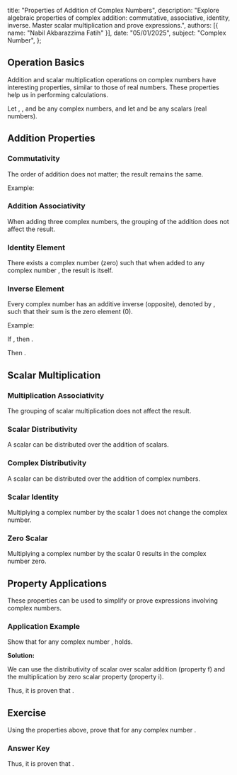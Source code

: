   title: "Properties of Addition of Complex Numbers",
  description: "Explore algebraic properties of complex addition: commutative, associative, identity, inverse. Master scalar multiplication and prove expressions.",
  authors: [{ name: "Nabil Akbarazzima Fatih" }],
  date: "05/01/2025",
  subject: "Complex Number",
};

## Operation Basics

Addition and scalar multiplication operations on complex numbers have interesting properties, similar to those of real numbers. These properties help us in performing calculations.

Let <InlineMath math="z_1" />, <InlineMath math="z_2" />, and <InlineMath math="z_3" /> be any complex numbers, and let <InlineMath math="c" /> and <InlineMath math="d" /> be any scalars (real numbers).

## Addition Properties

### Commutativity

The order of addition does not matter; the result remains the same.

<BlockMath math="z_1 + z_2 = z_2 + z_1" />

Example: <InlineMath math="(2+i) + (1-3i) = (1-3i) + (2+i) = 3-2i" />

### Addition Associativity

When adding three complex numbers, the grouping of the addition does not affect the result.

<BlockMath math="(z_1 + z_2) + z_3 = z_1 + (z_2 + z_3)" />

### Identity Element

There exists a complex number <InlineMath math="0 = 0 + 0i" /> (zero) such that when added to any complex number <InlineMath math="z_1" />, the result is <InlineMath math="z_1" /> itself.

<BlockMath math="z_1 + 0 = z_1" />

### Inverse Element

Every complex number <InlineMath math="z_1 = x + iy" /> has an additive inverse (opposite), denoted by <InlineMath math="-z_1 = -x - iy" />, such that their sum is the zero element (0).

<BlockMath math="z_1 + (-z_1) = 0" />

Example:

If <InlineMath math="z_1 = 5-2i" />, then <InlineMath math="-z_1 = -5+2i" />.

Then <InlineMath math="(5-2i) + (-5+2i) = (5-5) + i(-2+2) = 0 + 0i = 0" />.

## Scalar Multiplication

### Multiplication Associativity

The grouping of scalar multiplication does not affect the result.

<BlockMath math="c(dz_1) = (cd)z_1" />

### Scalar Distributivity

A scalar can be distributed over the addition of scalars.

<BlockMath math="(c + d)z_1 = cz_1 + dz_1" />

### Complex Distributivity

A scalar can be distributed over the addition of complex numbers.

<BlockMath math="c(z_1 + z_2) = cz_1 + cz_2" />

### Scalar Identity

Multiplying a complex number by the scalar 1 does not change the complex number.

<BlockMath math="1 z_1 = z_1" />

### Zero Scalar

Multiplying a complex number by the scalar 0 results in the complex number zero.

<BlockMath math="0 z_1 = 0" />

## Property Applications

These properties can be used to simplify or prove expressions involving complex numbers.

### Application Example

Show that for any complex number <InlineMath math="z" />, <InlineMath math="4z + (-4)z = 0" /> holds.

**Solution:**

We can use the distributivity of scalar over scalar addition (property f) and the multiplication by zero scalar property (property i).

<div className="flex flex-col gap-4">
  <BlockMath math="4z + (-4)z = (4 + (-4))z \quad \text{(Distributive Property)}" />
  <BlockMath math="= (0)z \quad \text{(Scalar addition)}" />
  <BlockMath math="= 0 \quad \text{(Multiplication by Zero Scalar Property)}" />
</div>

Thus, it is proven that <InlineMath math="4z + (-4)z = 0" />.

## Exercise

Using the properties above, prove that <InlineMath math="3z - \frac{1}{2}(2z) = 2z" /> for any complex number <InlineMath math="z" />.

### Answer Key

<div className="flex flex-col gap-4">
  <BlockMath math="3z - \frac{1}{2}(2z) = 3z + (-\frac{1}{2})(2z) \quad \text{(Definition of subtraction)}" />
  <BlockMath math="= 3z + ((-\frac{1}{2}) \times 2)z \quad \text{(Associativity of Scalar Multiplication)}" />
  <BlockMath math="= 3z + (-1)z \quad \text{(Scalar multiplication)}" />
  <BlockMath math="= (3 + (-1))z \quad \text{(Distributive Property)}" />
  <BlockMath math="= (2)z \quad \text{(Scalar addition)}" />
  <BlockMath math="= 2z" />
</div>

Thus, it is proven that <InlineMath math="3z - \frac{1}{2}(2z) = 2z" />.
